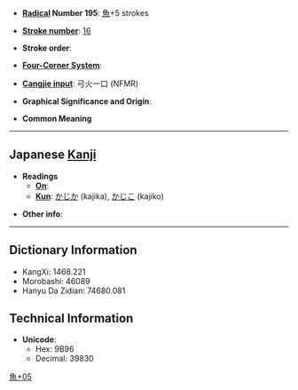 * '''[[Wiktionary:Chinese radical index| Radical]] Number 195''': [[Wiktionary:Chinese radical index 魚|魚]]+5 strokes

* '''[[Wiktionary:Chinese total strokes index|Stroke number]]''': [[Wiktionary:Chinese total strokes index 16|16]]

* '''Stroke order''': 

* '''[[Wiktionary:Chinese four corner index|Four-Corner System]]''': 

* '''[[Wiktionary:Chinese Cangjie index|Cangjie input]]''': 弓火一口 (NFMR)

* '''Graphical Significance and Origin''': 

* '''Common Meaning'''

----

== Japanese [[Kanji]] ==

* '''Readings'''
** '''[[On]]''': 
** '''[[Kun]]''': [[かじか]] (kajika), [[かじこ]] (kajiko)

* '''Other info''':  

----

== Dictionary Information ==

* KangXi: 1468.221
* Morobashi: 46089
* Hanyu Da Zidian: 74680.081

== Technical Information ==

* '''Unicode''':
** Hex: 9B96
** Decimal: 39830

[[Category:Japanese-only CJKV Characters|魚+05]]